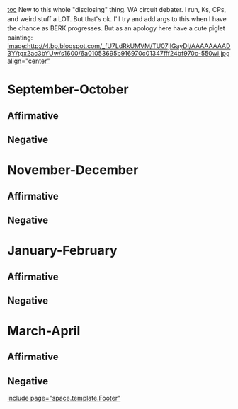 [[toc]]
<span style="line-height: 1.5;">New to this whole "disclosing" thing. WA circuit debater. I run, Ks, CPs, and weird stuff a LOT. But that's ok. I'll try and add args to this when I have the chance as BERK progresses. But as an apology here have a cute piglet painting:</span>
[[image:http://4.bp.blogspot.com/_fU7LdRkUMVM/TU07jIGayDI/AAAAAAAAD3Y/tgx2ac3bYUw/s1600/6a01053695b916970c01347fff24bf970c-550wi.jpg align="center"]]

=September-October= 
==Affirmative== 
==Negative== 

=November-December= 
==Affirmative== 
==Negative== 

=January-February= 
==Affirmative== 
==Negative== 

=March-April= 
==Affirmative== 
==Negative== 

[[include page="space.template.Footer"]]
